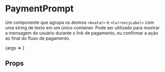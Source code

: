 
<Meta title="Molecules/PaymentPrompt" component={PaymentPrompt} />

# PaymentPrompt

Um componente que agrupa os átomos `<Avatar>` e `<CurrencyLabel>` com uma string de texto em um único container. Pode
ser utilizado para mostrar a mensagem do usuário durante o link de pagamento, eu confirmar a ação ao final do fluxo de
pagamento.

<Canvas>
    <Story
        name="PaymentPrompt"
        args={{
            promptLabel:
                "Olá! Estou enviando essa cobrança relativa ao bate volta pra trip de sexta, já incluindo os valores dos snacks!",
            avatarAlt: "Alena Aragão",
            avatarSrc:
                "https://images.unsplash.com/photo-1438761681033-6461ffad8d80?ixlib=rb-0.3.5&q=80&fm=jpg&crop=faces&fit=crop&h=200&w=200&s=046c29138c1335ef8edee7daf521ba50",
            avatarSize: "medium",
            currency: "BRL",
            currencyValue: 150,
        }}
    >
        {args => <PaymentPrompt {...args} />}
    </Story>
</Canvas>

## Props

<ArgsTable of={PaymentPrompt} />
